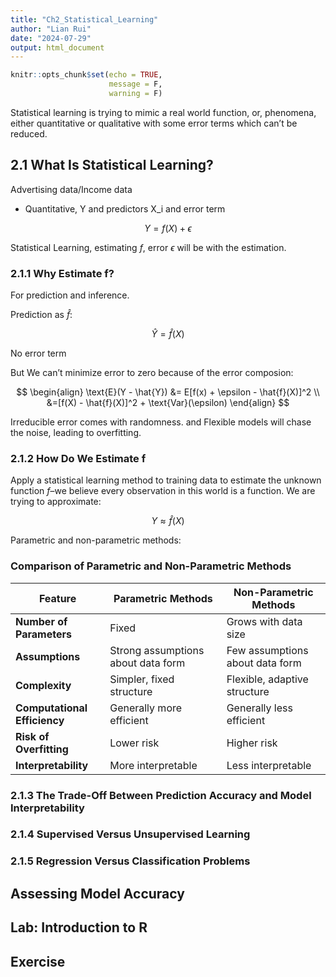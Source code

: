 ```yaml
---
title: "Ch2_Statistical_Learning"
author: "Lian Rui"
date: "2024-07-29"
output: html_document
---
```


```r
knitr::opts_chunk$set(echo = TRUE,
                      message = F,
                      warning = F)
```

Statistical learning is trying to mimic a real world function, or, phenomena, either quantitative or qualitative with some error terms which can't be reduced. 

## 2.1 What Is Statistical Learning? 

Advertising data/Income data

- Quantitative, Y and predictors X_i and error term

$$
Y = f(X) + \epsilon
$$

Statistical Learning, estimating $f$, error $\epsilon$ will be with the estimation. 

### 2.1.1 Why Estimate f?

For prediction and inference. 

Prediction as $\hat{f}$: 

$$
\hat{Y} = \hat{f}(X)
$$

No error term

But We can't minimize error to zero because of the error composion: 

$$
\begin{align}
\text{E}(Y - \hat{Y}) &= E[f(x) + \epsilon - \hat{f}(X)]^2 \\
&=[f(X) - \hat{f}(X)]^2 + \text{Var}(\epsilon)
\end{align}
$$

Irreducible error comes with randomness. and Flexible models will chase the noise, leading to overfitting. 

### 2.1.2 How Do We Estimate f

Apply a statistical learning method to training data to estimate the unknown function $f$--we believe every observation in this world is a function. We are trying to approximate: 

$$
Y \approx \hat{f}(X)
$$

Parametric and non-parametric methods: 

### Comparison of Parametric and Non-Parametric Methods

| Feature                      | Parametric Methods                  | Non-Parametric Methods          |
|------------------------------|-------------------------------------|---------------------------------|
| **Number of Parameters**     | Fixed                               | Grows with data size            |
| **Assumptions**              | Strong assumptions about data form  | Few assumptions about data form |
| **Complexity**               | Simpler, fixed structure            | Flexible, adaptive structure    |
| **Computational Efficiency** | Generally more efficient            | Generally less efficient        |
| **Risk of Overfitting**      | Lower risk                          | Higher risk                     |
| **Interpretability**         | More interpretable                  | Less interpretable              |


### 2.1.3 The Trade-Off Between Prediction Accuracy and Model Interpretability

### 2.1.4 Supervised Versus Unsupervised Learning

### 2.1.5 Regression Versus Classification Problems

## Assessing Model Accuracy

## Lab: Introduction to R

## Exercise

